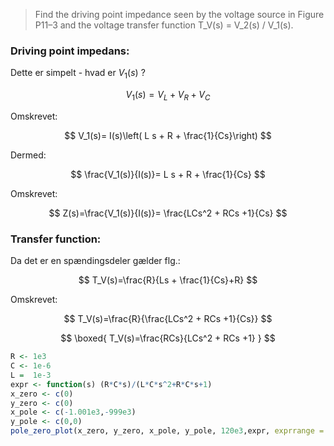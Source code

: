 > Find the driving point impedance seen by the voltage source in Figure P11–3 and the voltage transfer function T_V(s) = V_2(s) / V_1(s).

### Driving point impedans:

Dette er simpelt - hvad er $V_1(s)$ ?

$$
V_1(s)= V_L + V_R + V_C
$$

Omskrevet:

$$
V_1(s)= I(s)\left( L s + R + \frac{1}{Cs}\right)
$$

Dermed:

$$
\frac{V_1(s)}{I(s)}= L s  + R + \frac{1}{Cs}
$$

Omskrevet:

$$
Z(s)=\frac{V_1(s)}{I(s)}= \frac{LCs^2 + RCs +1}{Cs}
$$

### Transfer function:

Da det er en spændingsdeler gælder flg.:

$$
T_V(s)=\frac{R}{Ls + \frac{1}{Cs}+R}
$$

Omskrevet:

$$
T_V(s)=\frac{R}{\frac{LCs^2 + RCs +1}{Cs}}
$$

$$
\boxed{
T_V(s)=\frac{RCs}{LCs^2 + RCs +1}
}
$$



```r
R <- 1e3
C <- 1e-6
L =  1e-3
expr <- function(s) (R*C*s)/(L*C*s^2+R*C*s+1)
x_zero <- c(0)
y_zero <- c(0)
x_pole <- c(-1.001e3,-999e3)
y_pole <- c(0,0)
pole_zero_plot(x_zero, y_zero, x_pole, y_pole, 120e3,expr, exprrange = 0.000005,exprmin =0.0000001)
```
